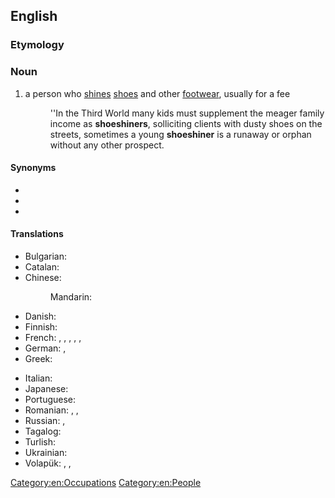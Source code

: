 ==English==

===Etymology===
{{compound|en|shoe|shiner}}

===Noun===
{{en-noun}}

# a person who [[shine]]s [[shoe]]s and other [[footwear]], usually for a fee
#: ''In the Third World many kids must supplement the meager family income as '''shoeshiners''', solliciting clients with dusty shoes on the streets, sometimes a young '''shoeshiner''' is a runaway or orphan without any other prospect.

====Synonyms====
* {{l|en|bootblack}}
* {{l|en|shoeblack}}
* {{l|en|shoeshine boy}}

====Translations====
{{trans-top|a person who shines shoes and other footwear, usually for a fee}}
* Bulgarian: {{t|bg|ваксаджия|sc=Cyrl}}
* Catalan: {{t|ca|enllustrador de sabates|m}}
* Chinese:
*: Mandarin: {{t|cmn|擦鞋工|tr=cāxiégōng|sc=Hani}}
* Danish: {{t+|da|skopudser|c}}
* Finnish: {{t+|fi|kengänkiillottaja}}
* French: {{t|fr|cireur de chaussures|m}}, {{t|fr|cireuse de chaussures|f}}, {{t|fr|cireur de bottes|m}}, {{t|fr|cireuse de bottes|f}}, {{t+|fr|cireur|m}}, {{t+|fr|cireuse|f}}
* German: {{t+|de|Schuhputzer|m}}, {{t|de|Schuhputzerin|f}}
* Greek: {{t+|el|λούστρος|m}}
{{trans-mid}}
* Italian: {{t+|it|lustrascarpe|m}}
* Japanese: {{t|ja|靴磨き|tr=くつみがき, kutsumigaki|sc=Jpan}}
* Portuguese: {{t+|pt|engraxate|m|f}}
* Romanian: {{t+|ro|lustragiu|m}}, {{t+|ro|văcsuitor|m}}, {{t|ro|văcsuitoare|f}}
* Russian: {{t|ru|чи́стильщик сапо́г|m}}, {{t|ru|чи́стильщик о́буви|m}}
* Tagalog: {{t|tl|limpyabota}}
* Turlish: {{t+|tr|lostracı}}
* Ukrainian: {{t|uk|чисти́льник взуття}}
* Volapük: {{qualifier|♂♀}} {{t|vo|jukilekluinan}}, {{qualifier|♂}} {{t|vo|jukihilekluinan}}, {{qualifier|♀}} {{t|vo|jukijilekluinan}}
{{trans-bottom}}

[[Category:en:Occupations]]
[[Category:en:People]]